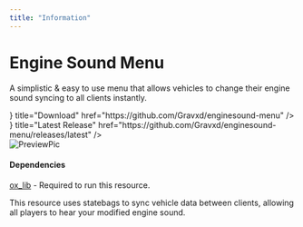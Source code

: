 ```yaml
---
title: "Information"
---
```



# Engine Sound Menu
A simplistic & easy to use menu that allows vehicles to change their engine sound syncing to all clients instantly.

<Cards>
  <Cards.Card
    icon={<Github  />}
    title="Download"
    href="https://github.com/Gravxd/enginesound-menu"
  />
  <Cards.Card
    icon={<Tag  />}
    title="Latest Release"
    href="https://github.com/Gravxd/enginesound-menu/releases/latest"
  />
</Cards>

<br/>
<Image src="https://grav.wtf/enginesound2.webp" alt="PreviewPic" width={500} height={500} />

#### Dependencies
[ox_lib](https://github.com/overextended/ox_lib/releases) - Required to run this resource.<br/>

This resource uses statebags to sync vehicle data between clients, allowing all players to hear your modified engine sound.

